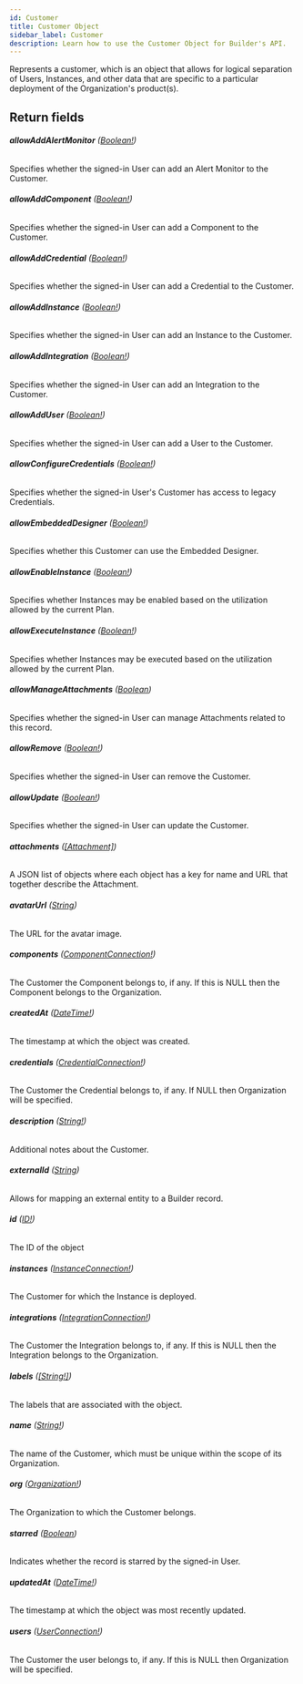 ```yaml
---
id: Customer
title: Customer Object
sidebar_label: Customer
description: Learn how to use the Customer Object for Builder's API.
---
```


Represents a customer, which is an object that allows for logical
separation of Users, Instances, and other data that are specific to a
particular deployment of the Organization's product(s).

## Return fields

###### <b>allowAddAlertMonitor</b> ([Boolean!](/composer/builder/api/schema/scalar/Boolean.mdx))

Specifies whether the signed-in User can add an Alert Monitor to the Customer.

###### <b>allowAddComponent</b> ([Boolean!](/composer/builder/api/schema/scalar/Boolean.mdx))

Specifies whether the signed-in User can add a Component to the Customer.

###### <b>allowAddCredential</b> ([Boolean!](/composer/builder/api/schema/scalar/Boolean.mdx))

Specifies whether the signed-in User can add a Credential to the Customer.

###### <b>allowAddInstance</b> ([Boolean!](/composer/builder/api/schema/scalar/Boolean.mdx))

Specifies whether the signed-in User can add an Instance to the Customer.

###### <b>allowAddIntegration</b> ([Boolean!](/composer/builder/api/schema/scalar/Boolean.mdx))

Specifies whether the signed-in User can add an Integration to the Customer.

###### <b>allowAddUser</b> ([Boolean!](/composer/builder/api/schema/scalar/Boolean.mdx))

Specifies whether the signed-in User can add a User to the Customer.

###### <b>allowConfigureCredentials</b> ([Boolean!](/composer/builder/api/schema/scalar/Boolean.mdx))

Specifies whether the signed-in User's Customer has access to legacy Credentials.

###### <b>allowEmbeddedDesigner</b> ([Boolean!](/composer/builder/api/schema/scalar/Boolean.mdx))

Specifies whether this Customer can use the Embedded Designer.

###### <b>allowEnableInstance</b> ([Boolean!](/composer/builder/api/schema/scalar/Boolean.mdx))

Specifies whether Instances may be enabled based on the utilization allowed by the current Plan.

###### <b>allowExecuteInstance</b> ([Boolean!](/composer/builder/api/schema/scalar/Boolean.mdx))

Specifies whether Instances may be executed based on the utilization allowed by the current Plan.

###### <b>allowManageAttachments</b> ([Boolean](/composer/builder/api/schema/scalar/Boolean.mdx))

Specifies whether the signed-in User can manage Attachments related to this record.

###### <b>allowRemove</b> ([Boolean!](/composer/builder/api/schema/scalar/Boolean.mdx))

Specifies whether the signed-in User can remove the Customer.

###### <b>allowUpdate</b> ([Boolean!](/composer/builder/api/schema/scalar/Boolean.mdx))

Specifies whether the signed-in User can update the Customer.

###### <b>attachments</b> ([[Attachment]](/composer/builder/api/schema/object/Attachment.mdx))

A JSON list of objects where each object has a key for name and URL that together describe the Attachment.

###### <b>avatarUrl</b> ([String](/composer/builder/api/schema/scalar/String.mdx))

The URL for the avatar image.

###### <b>components</b> ([ComponentConnection!](/composer/builder/api/schema/object/ComponentConnection.mdx))

The Customer the Component belongs to, if any. If this is NULL then the Component belongs to the Organization.

###### <b>createdAt</b> ([DateTime!](/composer/builder/api/schema/scalar/DateTime.mdx))

The timestamp at which the object was created.

###### <b>credentials</b> ([CredentialConnection!](/composer/builder/api/schema/object/CredentialConnection.mdx))

The Customer the Credential belongs to, if any. If NULL then Organization will be specified.

###### <b>description</b> ([String!](/composer/builder/api/schema/scalar/String.mdx))

Additional notes about the Customer.

###### <b>externalId</b> ([String](/composer/builder/api/schema/scalar/String.mdx))

Allows for mapping an external entity to a Builder record.

###### <b>id</b> ([ID!](/composer/builder/api/schema/scalar/ID.mdx))

The ID of the object

###### <b>instances</b> ([InstanceConnection!](/composer/builder/api/schema/object/InstanceConnection.mdx))

The Customer for which the Instance is deployed.

###### <b>integrations</b> ([IntegrationConnection!](/composer/builder/api/schema/object/IntegrationConnection.mdx))

The Customer the Integration belongs to, if any. If this is NULL then the Integration belongs to the Organization.

###### <b>labels</b> ([[String!]](/composer/builder/api/schema/scalar/String.mdx))

The labels that are associated with the object.

###### <b>name</b> ([String!](/composer/builder/api/schema/scalar/String.mdx))

The name of the Customer, which must be unique within the scope of its Organization.

###### <b>org</b> ([Organization!](/composer/builder/api/schema/object/Organization.mdx))

The Organization to which the Customer belongs.

###### <b>starred</b> ([Boolean](/composer/builder/api/schema/scalar/Boolean.mdx))

Indicates whether the record is starred by the signed-in User.

###### <b>updatedAt</b> ([DateTime!](/composer/builder/api/schema/scalar/DateTime.mdx))

The timestamp at which the object was most recently updated.

###### <b>users</b> ([UserConnection!](/composer/builder/api/schema/object/UserConnection.mdx))

The Customer the user belongs to, if any. If this is NULL then Organization will be specified.
